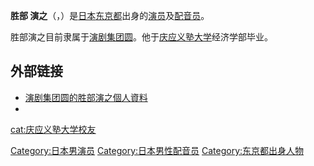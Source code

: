 {{Infobox person
| name                  = 胜部演之
| image                 = 
| imagesize             = 
| caption               = 
| birthname             = 
| birth_date            = {{Birth date and age|1938|05|23}}
| birth_place           = {{JPN}}[[东京都|东京都]]
| death_date            = 
| death_place           = 
| othername             = 
| occupation            = [[演员|演员]]、[[声优|声优]]
| yearsactive           = 1964年至今
| spouse                =
| domesticpartner       = 
| website               = 
}}

'''胜部 演之'''（{{lang-ja|かつべ のぶゆき}}，{{bd|1938年|5月23日||catIdx=Katsube Nobuyuki}}）是[[日本|日本]][[东京都|东京都]]出身的[[演员|演员]]及[[配音员|配音员]]。

胜部演之目前隶属于[[演剧集团圆|演剧集团圆]]。他于[[庆应义塾大学|庆应义塾大学]]经济学部毕业。

==外部链接==
* [http://www.enkikaku.jp/men%27sprofile/katsube-prof.html 演剧集团圆的胜部演之個人資料]
* {{ann|people|21888}}

{{DEFAULTSORT:Katsube, Nobuyuki}}
[[Category:日本男演员|Category:日本男演员]]
[[Category:日本男性配音员|Category:日本男性配音员]]
[[Category:东京都出身人物|Category:东京都出身人物]]
[[cat:庆应义塾大学校友|cat:庆应义塾大学校友]]
{{japan-bio-stub}}